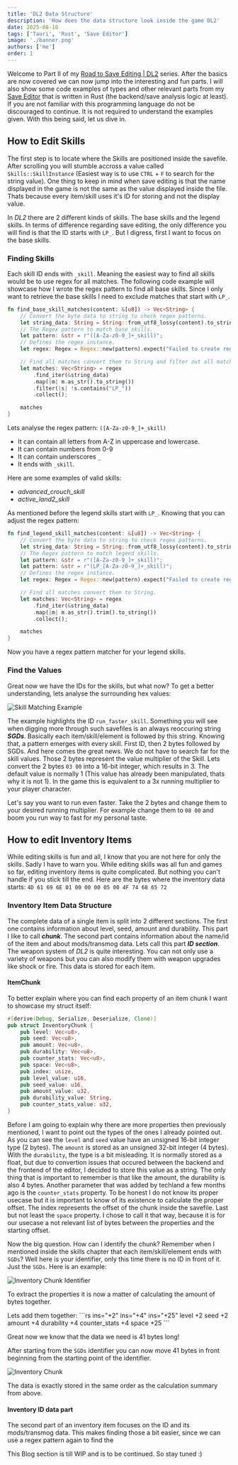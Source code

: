 ```yaml
---
title: 'DL2 Data Structure'
description: 'How does the data structure look inside the game DL2'
date: 2025-08-18
tags: ['Tauri', 'Rust', 'Save Editor']
image: './banner.png'
authors: ['me']
order: 1
---
```



Welcome to Part II of my [Road to Save Editing | DL2](.) series. After the basics are now covered we can now jump into the interesting and fun parts. I will also show some code examples of types and other relevant parts from my [Save Editor](https://github.com/Marcel-TO/DL2_Save_Editor/) that is written in Rust (the backend/save analysis logic at least). If you are not familiar with this programming language do not be discouraged to continue. It is not required to understand the examples given. With this being said, let us dive in.

## How to Edit Skills

The first step is to locate where the Skills are positioned inside the savefile. After scrolling you will stumble accross a value called `Skills::SkillInstance` (Easiest way is to use `CTRL` + `F` to search for the string value). One thing to keep in mind when save editing is that the name displayed in the game is not the same as the value displayed inside the file. Thats because every item/skill uses it's ID for storing and not the display value.

In _DL2_ there are 2 different kinds of skills. The base skills and the legend skills. In terms of difference regarding save editing, the only difference you will find is that the ID starts with `LP_`. But I digress, first I want to focus on the base skills.

### Finding Skills

Each skill ID ends with `_skill`. Meaning the easiest way to find all skills would be to use regex for all matches. The following code example will showcase how I wrote the regex pattern to find all base skills. Since I only want to retrieve the base skills I need to exclude matches that start with `LP_`.

```rs showLineNumbers startLineNumber=452 {5-7} collapse={9-15}
fn find_base_skill_matches(content: &[u8]) -> Vec<String> {
    // Convert the byte data to string to check regex patterns.
    let string_data: String = String::from_utf8_lossy(content).to_string();
    // The Regex pattern to match base skills.
    let pattern: &str = r"([A-Za-z0-9_]+_skill)";
    // Defines the regex instance.
    let regex: Regex = Regex::new(pattern).expect("Failed to create regex");

    // Find all matches convert them to String and filter out all matches that start with LP_
    let matches: Vec<String> = regex
        .find_iter(&string_data)
        .map(|m| m.as_str().to_string())
        .filter(|s| !s.contains("LP_"))
        .collect();

    matches
}
```

Lets analyse the regex pattern: `([A-Za-z0-9_]+_skill)`

- It can contain all letters from A-Z in uppercase and lowercase.
- It can contain numbers from 0-9
- It can contain underscores `_`
- It ends with `_skill`.

Here are some examples of valid skills:

- _advanced_crouch_skill_
- _active_land2_skill_

As mentioned before the legend skills start with `LP_`. Knowing that you can adjust the regex pattern:

```rs showLineNumbers startLineNumber=477 del={5} ins={6} ins="legend"
fn find_legend_skill_matches(content: &[u8]) -> Vec<String> {
    // Convert the byte data to string to check regex patterns.
    let string_data: String = String::from_utf8_lossy(content).to_string();
    // The Regex pattern to match legend skills.
    let pattern: &str = r"([A-Za-z0-9_]+_skill)";
    let pattern: &str = r"(LP_[A-Za-z0-9_]+_skill)";
    // Defines the regex instance.
    let regex: Regex = Regex::new(pattern).expect("Failed to create regex");

    // Find all matches convert them to String.
    let matches: Vec<String> = regex
        .find_iter(&string_data)
        .map(|m| m.as_str().trim().to_string())
        .collect();

    matches
}
```

Now you have a regex pattern matcher for your legend skills.

### Find the Values

Great now we have the IDs for the skills, but what now? To get a better understanding, lets analyse the surrounding hex values:

![Skill Matching Example](./images/run-faster-example.png)

The example highlights the ID `run_faster_skill`. Something you will see when digging more through such savefiles is an always reoccuring string **_SGDs_**. Basically each item/skill/element is followed by this string. Knowing that, a pattern emerges with every skill. First ID, then 2 bytes followed by SGDs. And here comes the great news. We do not have to search far for the skill values. Those 2 bytes represent the value multiplier of the Skill. Lets convert the 2 bytes `03 00` into a 16-bit integer, which results in 3. The default value is normally 1 (This value has already been manipulated, thats why it is not 1). In the game this is equivalent to a 3x running multiplier to your player character.

Let's say you want to run even faster. Take the 2 bytes and change them to your desired running multiplier. For example change them to `08 00` and boom you run way to fast for my personal taste.

## How to edit Inventory Items

While editing skills is fun and all, I know that you are not here for only the skills. Sadly I have to warn you. While editing skills was all fun and games so far, editing inventory items is quite complicated. But nothing you can't handle if you stick till the end. Here are the bytes where the inventory data starts: `4D 61 69 6E 01 00 00 00 05 00 4F 74 68 65 72`

### Inventory Item Data Structure

The complete data of a single item is split into 2 different sections. The first one contains information about level, seed, amount and durability. This part I like to call **_chunk_**. The second part contains information about the name/id of the item and about mods/transmog data. Lets call this part **_ID section_**. The weapon system of _DL2_ is quite interesting. You can not only use a variety of weapons but you can also modify them with weapon upgrades like shock or fire. This data is stored for each item.

#### ItemChunk

To better explain where you can find each property of an item chunk I want to showcase my struct itself:

```rs collapse={3-7} {10-14}
#[derive(Debug, Serialize, Deserialize, Clone)]
pub struct InventoryChunk {
    pub level: Vec<u8>,
    pub seed: Vec<u8>,
    pub amount: Vec<u8>,
    pub durability: Vec<u8>,
    pub counter_stats: Vec<u8>,
    pub space: Vec<u8>,
    pub index: usize,
    pub level_value: u16,
    pub seed_value: u16,
    pub amount_value: u32,
    pub durability_value: String,
    pub counter_stats_value: u32,
}
```

Before I am going to explain why there are more properties then previously mentioned, I want to point out the types of the ones I already pointed out. As you can see the `level` and `seed` value have an unsigned 16-bit integer type (2 bytes). The `amount` is stored as an unsigned 32-bit integer (4 bytes). With the `durability`, the type is a bit misleading. It is normally stored as a float, but due to convertion issues that occured between the backend and the frontend of the editor, I decided to store this value as a string. The only thing that is important to remember is that like the amount, the durability is also 4 bytes. Another parameter that was added by techland a few months ago is the `counter_stats` property. To be honest I do not know its proper usecase but it is important to know of its existence to calculate the proper offset. The index represents the offset of the chunk inside the savefile. Last but not least the `space` property. I chose to call it that way, because it is for our usecase a not relevant list of bytes between the properties and the starting offset.

Now the big question. How can I identify the chunk? Remember when I mentioned inside the skills chapter that each item/skill/element ends with `SGDs`? Well here is your identifier, only this time there is no ID in front of it. Just the `SGDs`. Here is an example:

![Inventory Chunk Identifier](./images/inventory-chunk-identifier.png)

To extract the properties it is now a matter of calculating the amount of bytes together.

<Callout title="Chunk Calculation" variant="solution">
Lets add them together:
```rs ins="+2" ins="+4" ins="+25"
level +2
seed +2
amount +4
durability +4
counter_stats +4
space +25
```

Great now we know that the data we need is 41 bytes long!

</Callout>

After starting from the `SGDs` identifier you can now move 41 bytes in front beginning from the starting point of the identifier.

![Inventory Chunk](./images/inventory-chunk.png)

The data is exactly stored in the same order as the calculation summary from above.

#### Inventory ID data part
The second part of an inventory item focuses on the ID and its mods/transmog data. This makes finding those a bit easier, since we can use a regex pattern again to find the


<Callout variant="note">
This Blog section is till WIP and is to be continued.
So stay tuned :)
</Callout>
